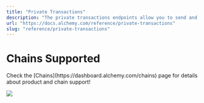 ```yaml
---
title: "Private Transactions"
description: "The private transactions endpoints allow you to send and cancel private transactions to help avoid front-running, sandwich attacks, and other arbitrage on your transactions."
url: "https://docs.alchemy.com/reference/private-transactions"
slug: "reference/private-transactions"
---
```



# Chains Supported

<Info>
  Check the [Chains](https://dashboard.alchemy.com/chains) page for details about product and chain support!

  ![](523fb8a9a9d899921ee1046d0ff1b389967a9976d1c6112ebbbe071ddd1ef374-image.png)
</Info>
